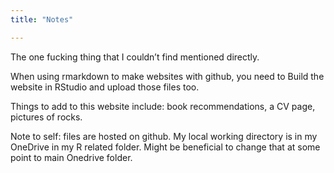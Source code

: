 ```yaml
---
title: "Notes"

---
```


The one fucking thing that I couldn't find mentioned directly.

When using rmarkdown to make websites with github, you need to Build the website in RStudio and upload those files too.

Things to add to this website include: book recommendations, a CV page, pictures of rocks.

Note to self: files are hosted on github. My local working directory is in my OneDrive in my R related folder. Might be beneficial to change that at some point to main Onedrive folder.